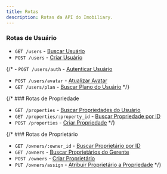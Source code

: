 ```yaml
---
title: Rotas
description: Rotas da API do Imobiliary.
---
```


### Rotas de Usuário
 - `GET /users` - [Buscar Usuário](./rotas/usuario/buscar)
 - `POST /users` - [Criar Usuário](./rotas/usuario/criar)

 {/* - `POST /users/auth` - [Autenticar Usuário](./rotas/autenticar-usuario)
 - `POST /users/avatar` - [Atualizar Avatar](./rotas/atualizar-avatar)
 - `GET /users/plan` - [Buscar Plano do Usuário](./rotas/buscar-plano-usuario) */}

{/* ### Rotas de Propriedade
 - `GET /properties` - [Buscar Propriedades do Usuário](./rotas/buscar-propriedades-usuario)
 - `GET /properties/:property_id` - [Buscar Propriedade por ID](./rotas/buscar-propriedade-id)
 - `POST /properties` - [Criar Propriedade](./rotas/criar-propriedade) */}

{/* ### Rotas de Proprietário
  - `GET /owners/:owner_id` - [Buscar Proprietário por ID](./rotas/buscar-proprietario-id)
  - `GET /owners` - [Buscar Proprietários do Gerente](./rotas/buscar-proprietarios-gerente)
  - `POST /owners` - [Criar Proprietário](./rotas/criar-proprietario)
  - `PUT /owners/assign` - [Atribuir Proprietário a Propriedade](./rotas/atribuir-proprietario-propriedade) */}